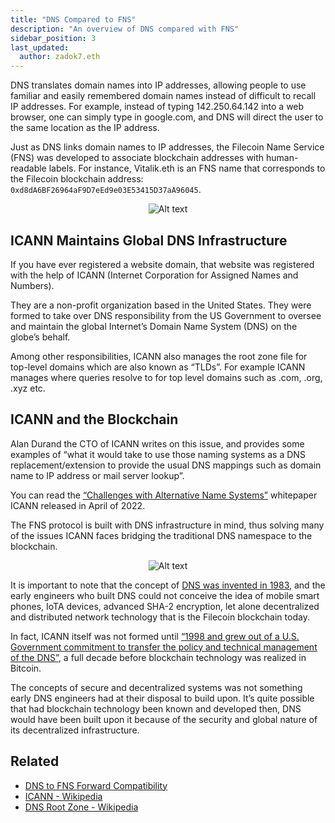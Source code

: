 ```yaml
---
title: "DNS Compared to FNS"
description: "An overview of DNS compared with FNS"
sidebar_position: 3
last_updated:
  author: zadok7.eth
---
```



DNS translates domain names into IP addresses, allowing people to use familiar and easily remembered domain names instead of difficult to recall IP addresses. For example, instead of typing 142.250.64.142 into a web browser, one can simply type in google.com, and DNS will direct the user to the same location as the IP address.

Just as DNS links domain names to IP addresses, the Filecoin Name Service (FNS) was developed to associate blockchain addresses with human-readable labels. For instance, Vitalik.eth is an FNS name that corresponds to the Filecoin blockchain address: `0xd8dA6BF26964aF9D7eEd9e03E53415D37aA96045`.

<div align="center">

![Alt text](/img/dnstoens/what-is-ens-resolving-eth.gif "FNS name resolution")

</div>

## ICANN Maintains Global DNS Infrastructure

If you have ever registered a website domain, that website was registered with the help of ICANN (Internet Corporation for Assigned Names and Numbers).

They are a non-profit organization based in the United States. They were formed to take over DNS responsibility from the US Government to oversee and maintain the global Internet’s Domain Name System (DNS) on the globe’s behalf.

Among other responsibilities, ICANN also manages the root zone file for top-level domains which are also known as “TLDs”. For example ICANN manages where queries resolve to for top level domains such as .com, .org, .xyz etc.

## ICANN and the Blockchain

Alan Durand the CTO of ICANN writes on this issue, and provides some examples of “what it would take to use those naming systems as a DNS replacement/extension to provide the usual DNS mappings such as domain name to IP address or mail server lookup”.

You can read the [“Challenges with Alternative Name Systems”](https://www.icann.org/en/system/files/files/octo-034-27apr22-en.pdf) whitepaper ICANN released in April of 2022.

The FNS protocol is built with DNS infrastructure in mind, thus solving many of the issues ICANN faces bridging the traditional DNS namespace to the blockchain.

<div align="center">

![Alt text](/img/dnstoens/dns1983.png "DNS invention")

</div>

It is important to note that the concept of  [DNS was invented in 1983](https://www.rfc-editor.org/rfc/rfc882), and the early engineers who built DNS could not conceive the idea of mobile smart phones, IoTA devices, advanced SHA-2 encryption, let alone decentralized and distributed network technology that is the Filecoin blockchain today.

In fact, ICANN itself was not formed until [“1998 and grew out of a U.S. Government commitment to transfer the policy and technical management of the DNS”](https://www.icann.org/history), a full decade before blockchain technology was realized in Bitcoin.

The concepts of secure and decentralized systems was not something early DNS engineers had at their disposal to build upon. It’s quite possible that had blockchain technology been known and developed then, DNS would have been built upon it because of the security and global nature of its decentralized infrastructure. 


## Related

* [DNS to FNS Forward Compatibility](/dnstoens/intro/dns-to-ens-forward)
* [ICANN - Wikipedia](https://en.wikipedia.org/wiki/ICANN)
* [DNS Root Zone - Wikipedia](https://en.wikipedia.org/wiki/DNS_root_zone)
